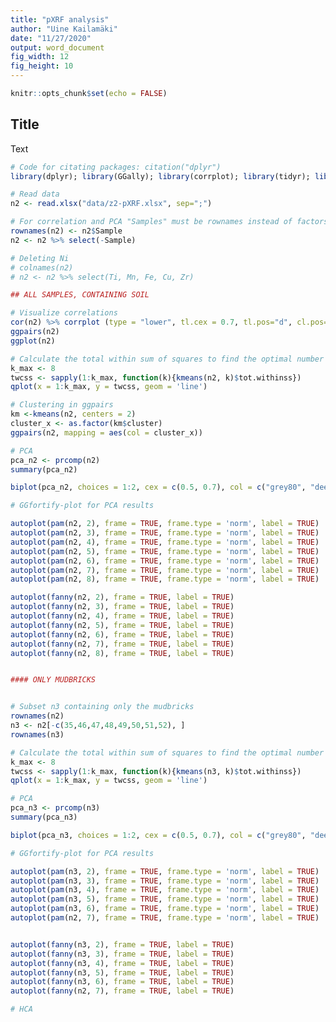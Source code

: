 ```yaml
---
title: "pXRF analysis"
author: "Uine Kailamäki"
date: "11/27/2020"
output: word_document
fig_width: 12 
fig_height: 10 
---
```


```r

knitr::opts_chunk$set(echo = FALSE)

```

## Title

Text

```r
# Code for citating packages: citation("dplyr")
library(dplyr); library(GGally); library(corrplot); library(tidyr); library(openxlsx); library(cluster); library(ggplot2); library(ggfortify)

# Read data
n2 <- read.xlsx("data/z2-pXRF.xlsx", sep=";")

# For correlation and PCA "Samples" must be rownames instead of factors
rownames(n2) <- n2$Sample
n2 <- n2 %>% select(-Sample)

# Deleting Ni
# colnames(n2)
# n2 <- n2 %>% select(Ti, Mn, Fe, Cu, Zr)

## ALL SAMPLES, CONTAINING SOIL

# Visualize correlations
cor(n2) %>% corrplot (type = "lower", tl.cex = 0.7, tl.pos="d", cl.pos="r")
ggpairs(n2)
ggplot(n2)

# Calculate the total within sum of squares to find the optimal number of clusters
k_max <- 8
twcss <- sapply(1:k_max, function(k){kmeans(n2, k)$tot.withinss})
qplot(x = 1:k_max, y = twcss, geom = 'line')

# Clustering in ggpairs
km <-kmeans(n2, centers = 2)
cluster_x <- as.factor(km$cluster)
ggpairs(n2, mapping = aes(col = cluster_x))

# PCA
pca_n2 <- prcomp(n2)
summary(pca_n2)

biplot(pca_n2, choices = 1:2, cex = c(0.5, 0.7), col = c("grey80", "deeppink2"))

# GGfortify-plot for PCA results

autoplot(pam(n2, 2), frame = TRUE, frame.type = 'norm', label = TRUE)
autoplot(pam(n2, 3), frame = TRUE, frame.type = 'norm', label = TRUE)
autoplot(pam(n2, 4), frame = TRUE, frame.type = 'norm', label = TRUE)
autoplot(pam(n2, 5), frame = TRUE, frame.type = 'norm', label = TRUE)
autoplot(pam(n2, 6), frame = TRUE, frame.type = 'norm', label = TRUE)
autoplot(pam(n2, 7), frame = TRUE, frame.type = 'norm', label = TRUE)
autoplot(pam(n2, 8), frame = TRUE, frame.type = 'norm', label = TRUE)

autoplot(fanny(n2, 2), frame = TRUE, label = TRUE)
autoplot(fanny(n2, 3), frame = TRUE, label = TRUE)
autoplot(fanny(n2, 4), frame = TRUE, label = TRUE)
autoplot(fanny(n2, 5), frame = TRUE, label = TRUE)
autoplot(fanny(n2, 6), frame = TRUE, label = TRUE)
autoplot(fanny(n2, 7), frame = TRUE, label = TRUE)
autoplot(fanny(n2, 8), frame = TRUE, label = TRUE)


#### ONLY MUDBRICKS


# Subset n3 containing only the mudbricks
rownames(n2)
n3 <- n2[-c(35,46,47,48,49,50,51,52), ]
rownames(n3)

# Calculate the total within sum of squares to find the optimal number of clusters
k_max <- 8
twcss <- sapply(1:k_max, function(k){kmeans(n3, k)$tot.withinss})
qplot(x = 1:k_max, y = twcss, geom = 'line')

# PCA
pca_n3 <- prcomp(n3)
summary(pca_n3)

biplot(pca_n3, choices = 1:2, cex = c(0.5, 0.7), col = c("grey80", "deeppink2"))

# GGfortify-plot for PCA results

autoplot(pam(n3, 2), frame = TRUE, frame.type = 'norm', label = TRUE)
autoplot(pam(n3, 3), frame = TRUE, frame.type = 'norm', label = TRUE)
autoplot(pam(n3, 4), frame = TRUE, frame.type = 'norm', label = TRUE)
autoplot(pam(n3, 5), frame = TRUE, frame.type = 'norm', label = TRUE)
autoplot(pam(n3, 6), frame = TRUE, frame.type = 'norm', label = TRUE)
autoplot(pam(n2, 7), frame = TRUE, frame.type = 'norm', label = TRUE)


autoplot(fanny(n3, 2), frame = TRUE, label = TRUE)
autoplot(fanny(n3, 3), frame = TRUE, label = TRUE)
autoplot(fanny(n3, 4), frame = TRUE, label = TRUE)
autoplot(fanny(n3, 5), frame = TRUE, label = TRUE)
autoplot(fanny(n3, 6), frame = TRUE, label = TRUE)
autoplot(fanny(n2, 7), frame = TRUE, label = TRUE)

# HCA



```


